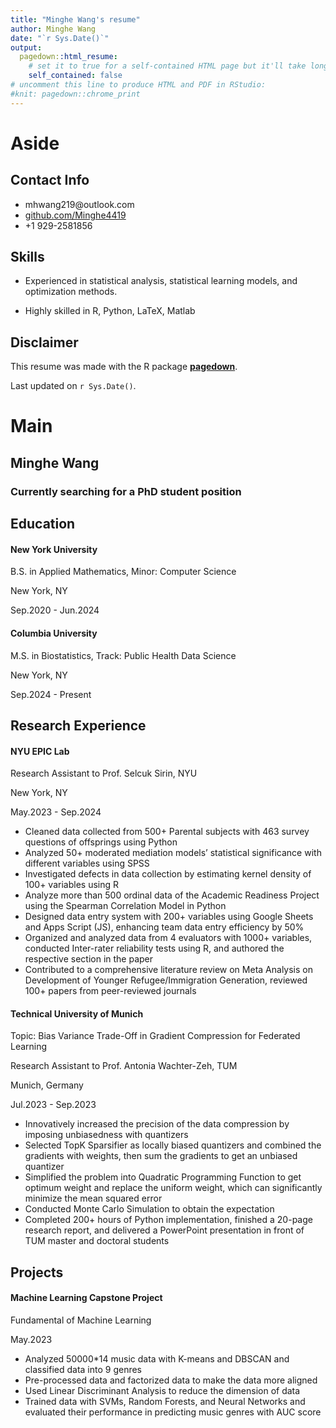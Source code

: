 ```yaml
---
title: "Minghe Wang's resume"
author: Minghe Wang
date: "`r Sys.Date()`"
output:
  pagedown::html_resume:
    # set it to true for a self-contained HTML page but it'll take longer to render
    self_contained: false
# uncomment this line to produce HTML and PDF in RStudio:
#knit: pagedown::chrome_print
---
```

Aside
================================================================================

Contact Info {#contact}
--------------------------------------------------------------------------------

- <i class="fa fa-envelope"></i> mhwang219@outlook.com
- <i class="fa fa-github"></i> [github.com/Minghe4419](https://github.com/Minghe4419)
- <i class="fa fa-phone"></i> +1 929-2581856



Skills {#skills}
--------------------------------------------------------------------------------

- Experienced in statistical analysis, statistical learning models, and optimization methods.

- Highly skilled in R, Python, LaTeX, Matlab


Disclaimer {#disclaimer}
--------------------------------------------------------------------------------

This resume was made with the R package [**pagedown**](https://github.com/rstudio/pagedown).

Last updated on `r Sys.Date()`.



Main
================================================================================

Minghe Wang{#title}
--------------------------------------------------------------------------------

### Currently searching for a PhD student position

Education {data-icon=graduation-cap data-concise=true}
--------------------------------------------------------------------------------

#### New York University

B.S. in Applied Mathematics, Minor: Computer Science

New York, NY

Sep.2020 - Jun.2024

#### Columbia University

M.S. in Biostatistics, Track: Public Health Data Science

New York, NY

Sep.2024 - Present


Research Experience {data-icon="fa-laptop fa-lg"}
--------------------------------------------------------------------------------

#### NYU EPIC Lab

Research Assistant to Prof. Selcuk Sirin, NYU

New York, NY

May.2023 - Sep.2024

- Cleaned data collected from 500+ Parental subjects with 463 survey questions of offsprings using Python
- Analyzed 50+ moderated mediation models' statistical significance with different variables using SPSS
- Investigated defects in data collection by estimating kernel density of 100+ variables using R
- Analyze more than 500 ordinal data of the Academic Readiness Project using the Spearman Correlation Model in Python
- Designed data entry system with 200+ variables using Google Sheets and Apps Script (JS), enhancing team data entry efficiency by 50%
- Organized and analyzed data from 4 evaluators with 1000+ variables, conducted Inter-rater reliability tests using R, and authored the respective section in the paper
- 	Contributed to a comprehensive literature review on Meta Analysis on Development of Younger Refugee/Immigration Generation, reviewed 100+ papers from peer-reviewed journals


#### Technical University of Munich

Topic: Bias Variance Trade-Off in Gradient Compression for Federated Learning

Research Assistant to Prof. Antonia Wachter-Zeh, TUM

Munich, Germany

Jul.2023 - Sep.2023

-	Innovatively increased the precision of the data compression by imposing unbiasedness with quantizers
-	Selected TopK Sparsifier as locally biased quantizers and combined the gradients with weights, then sum the gradients to get an unbiased quantizer
-	Simplified the problem into Quadratic Programming Function to get optimum weight and replace the uniform weight, which can significantly minimize the mean squared error
-	Conducted Monte Carlo Simulation to obtain the expectation
-	Completed 200+ hours of Python implementation, finished a 20-page research report, and delivered a PowerPoint presentation in front of TUM master and doctoral students


Projects {data-icon=suitcase}
--------------------------------------------------------------------------------

#### Machine Learning Capstone Project

Fundamental of Machine Learning

May.2023

::: concise
-	Analyzed 50000*14 music data with K-means and DBSCAN and classified data into 9 genres
-	Pre-processed data and factorized data to make the data more aligned 
-	Used Linear Discriminant Analysis to reduce the dimension of data 
-	Trained data with SVMs, Random Forests, and Neural Networks and evaluated their performance in predicting music genres with AUC score
:::
